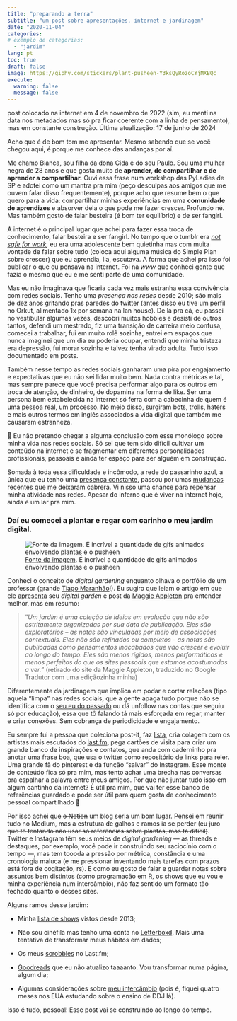 ```yaml
---
title: "preparando a terra"
subtitle: "um post sobre apresentações, internet e jardinagem"
date: "2020-11-04"
categories: 
# exemplo de categorias:
  - "jardim"
lang: pt
toc: true 
draft: false
image: https://giphy.com/stickers/plant-pusheen-Y3ksQyRozoCYjMXBQc
execute: 
  warning: false
  message: false
---
```


::: callout-note
post colocado na internet em 4 de novembro de 2022 (sim, eu menti na data nos metadados mas só pra ficar coerente com a linha de pensamento), mas em constante construção. Última atualização: 17 de junho de 2024
:::

Acho que é de bom tom me apresentar. Mesmo sabendo que se você chegou aqui, é porque me conhece das andanças por aí.

Me chamo Bianca, sou filha da dona Cida e do seu Paulo. Sou uma mulher negra de 28 anos e que gosta muito de **aprender, de compartilhar e de aprender a compartilhar.** Ouvi essa frase num workshop das PyLadies de SP e adotei como um mantra pra mim (peço desculpas aos amigos que me ouvem falar disso frequentemente), porque acho que resume bem o que quero para a vida: compartilhar minhas experiências em uma **comunidade de aprendizes** e absorver dela o que pode me fazer crescer. Profundo né. Mas também gosto de falar besteira (é bom ter equilíbrio) e de ser fangirl.

A internet é o principal lugar que achei para fazer essa troca de conhecimento, falar besteira e ser fangirl. No tempo que o tumblr era [*not safe for work*](https://staff.tumblr.com/post/180758987165/a-better-more-positive-tumblr)*,* eu era uma adolescente bem quietinha mas com muita vontade de falar sobre tudo (coloca aqui alguma música do Simple Plan sobre crescer) que eu aprendia, lia, escutava. A forma que achei pra isso foi publicar o que eu pensava na internet. Foi na *www* que conheci gente que fazia o mesmo que eu e me senti parte de uma comunidade.

Mas eu não imaginava que ficaria cada vez mais estranha essa convivência com redes sociais. Tenho uma *presença nas redes* desde 2010; são mais de dez anos gritando pras paredes do twitter (antes disso eu tive um perfil no Orkut, alimentado 1x por semana na lan house). De lá pra cá, eu passei no vestibular algumas vezes, descobri muitos hobbies e desisti de outros tantos, defendi um mestrado, fiz uma transição de carreira meio confusa, comecei a trabalhar, fui em muito rolê sozinha, entrei em espaços que nunca imaginei que um dia eu poderia ocupar, entendi que minha tristeza era depressão, fui morar sozinha e talvez tenha virado adulta. Tudo isso documentado em posts.

Também nesse tempo as redes sociais ganharam uma pira por engajamento e expectativas que eu não sei lidar muito bem. Nada contra métricas e tal, mas sempre parece que você precisa performar algo para os outros em troca de atenção, de dinheiro, de dopamina na forma de like. Ser uma persona bem estabelecida na internet só ferra com a cabecinha de quem é uma pessoa real, um processo. No meio disso, surgiram bots, trolls, haters e mais outros termos em inglês associados a vida digital que também me causaram estranheza.

::: {.callout-note appearance="simple"}
💭 Eu não pretendo chegar a alguma conclusão com esse monólogo sobre minha vida nas redes sociais. Só sei que tem sido difícil cultivar um conteúdo na internet e se fragmentar em diferentes personalidades profissionais, pessoais e ainda ter espaço para ser alguém em construção.
:::

Somada à toda essa dificuldade e incômodo, a rede do passarinho azul, a única que eu tenho uma [presença constante](https://twitter.com/biancamuniz__), passou por umas [mudanças](https://href.li/?https://nucleo.jor.br/curtas/2022-10-28-elon-musk-e-o-novo-dono-do-twitter/) recentes que me deixaram cabrera. Vi nisso uma chance para repensar minha atividade nas redes. Apesar do inferno que é viver na internet hoje, ainda é um lar pra mim.

### Daí eu comecei a plantar e regar com carinho o meu jardim digital.

![[Fonte da imagem](https://giphy.com/stickers/plant-pusheen-Y3ksQyRozoCYjMXBQc). É incrível a quantidade de gifs animados envolvendo plantas e o pusheen](https://media0.giphy.com/media/v1.Y2lkPTc5MGI3NjExYTZnMGRmYXhwb2x2cm1lMDF5NzN5a25vOW5taXZtd3k3c3dmbGV4ciZlcD12MV9pbnRlcm5hbF9naWZfYnlfaWQmY3Q9cw/Y3ksQyRozoCYjMXBQc/giphy.gif)

Conheci o conceito de *digital gardening* enquanto olhava o portfólio de um professor (grande [Tiago Maranhão](https://www.tiago.wtf/)!). Eu sugiro que leiam o artigo em que ele [apresenta](https://www.tiago.wtf/words/) seu *digital garden* e post da [Maggie Appleton](https://maggieappleton.com/garden-history) pra entender melhor, mas em resumo:

> “*Um jardim é uma coleção de ideias em evolução que não são estritamente organizadas por sua data de publicação. Eles são exploratórios – as notas são vinculadas por meio de associações contextuais. Eles não são refinados ou completos - as notas são publicadas como pensamentos inacabados que vão crescer e evoluir ao longo do tempo. Eles são menos rígidos, menos performáticos e menos perfeitos do que os sites pessoais que estamos acostumados a ver.*” (retirado do site da Maggie Appleton, traduzido no Google Tradutor com uma ediçãozinha minha)

Diferentemente da jardinagem que implica em podar e cortar relações (tipo aquela “limpa” nas redes sociais, que a gente apaga tudo porque não se identifica com o [seu eu do passado](https://media3.giphy.com/media/cNTZ2Ln1Q1ZZAODLbj/giphy.gif?cid=ecf05e47gl5vanhoq4n9041fq0461jn3g9ac2fqdax0f3kex&rid=giphy.gif&ct=g) ou dá unfollow nas contas que seguiu só por educação), essa que tô falando tá mais esforçada em regar, manter e criar conexões. Sem cobrança de periodicidade e engajamento.

Eu sempre fui a pessoa que coleciona post-it, faz [lista](https://listography.com/bianva), cria colagem com os artistas mais escutados do [last.fm](https://www.last.fm/pt/user/biancamuniz12), pega cartões de visita para criar um grande banco de inspirações e contatos, que anda com caderninho pra anotar uma frase boa, que usa o twitter como repositório de links para reler. Uma grande fã do pinterest e da função “salvar” do Instagram. Esse monte de conteúdo fica só pra mim, mas tento achar uma brecha nas conversas pra espalhar a palavra entre meus amigos. Por que não juntar tudo isso em algum cantinho da internet? É útil pra mim, que vai ter esse banco de referências guardado e pode ser útil para quem gosta de conhecimento pessoal compartilhado 🙂

Por isso achei que ~~o Notion~~ um blog seria um bom lugar. Pensei em reunir tudo no Medium, mas a estrutura de galhos e ramos ia se perder ~~(eu juro que tô tentando não usar só referências sobre plantas, mas tá difícil)~~. Twitter e Instagram têm seus meios de *digital gardening* — as threads e destaques, por exemplo, você pode ir construindo seu raciocínio com o tempo —, mas tem toooda a pressão por métrica, constância e uma cronologia maluca (e me pressionar inventando mais tarefas com prazos está fora de cogitação, rs). E como eu gosto de falar e guardar notas sobre assuntos bem distintos (como programação em R, os shows que eu vou e minha experiência num intercâmbio), não faz sentido um formato tão fechado quanto o desses sites.

Alguns ramos desse jardim:

-   Minha [lista de shows](https://listography.com/bianva) vistos desde 2013;

-   Não sou cinéfila mas tenho uma conta no [Letterboxd](https://letterboxd.com/biancamuniz/). Mais uma tentativa de transformar meus hábitos em dados;

-   Os meus [scrobbles](https://www.last.fm/user/biancamuniz12) no Last.fm;

-   [Goodreads](https://www.goodreads.com/user/show/60381778-bianca) que eu não atualizo taaaanto. Vou transformar numa página, algum dia;

-   Algumas considerações sobre [meu intercâmbio](https://biancamuniz.notion.site/interc-mbio-AUSPIN-54b71bfe93134a319ed8e920e39571cf) (pois é, fiquei quatro meses nos EUA estudando sobre o ensino de DDJ lá).

Isso é tudo, pessoal! Esse post vai se construindo ao longo do tempo.
